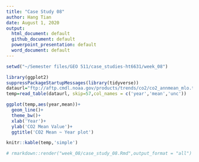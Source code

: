 ```yaml
---
title: "Case Study 08"
author: Hang Tian
date: August 1, 2020
output:
  html_document: default
  github_document: default
  powerpoint_presentation: default
  word_document: default
---
```


```r
setwd("~/Semester files/GEO 511/case_studies-ht6631/week_08")
```

```r
library(ggplot2)
suppressPackageStartupMessages(library(tidyverse))
dataurl="ftp://aftp.cmdl.noaa.gov/products/trends/co2/co2_annmean_mlo.txt"
temp=read_table(dataurl, skip=57,col_names = c('year','mean','unc'))
```

```r
ggplot(temp,aes(year,mean))+
  geom_line()+
  theme_bw()+
  xlab('Year')+
  ylab('CO2 Mean Value')+
  ggtitle('CO2 Mean ~ Year plot')
```
```r
knitr::kable(temp,'simple')
```
```r
# rmarkdown::render("week_08/case_study_08.Rmd",output_format = "all")
```



